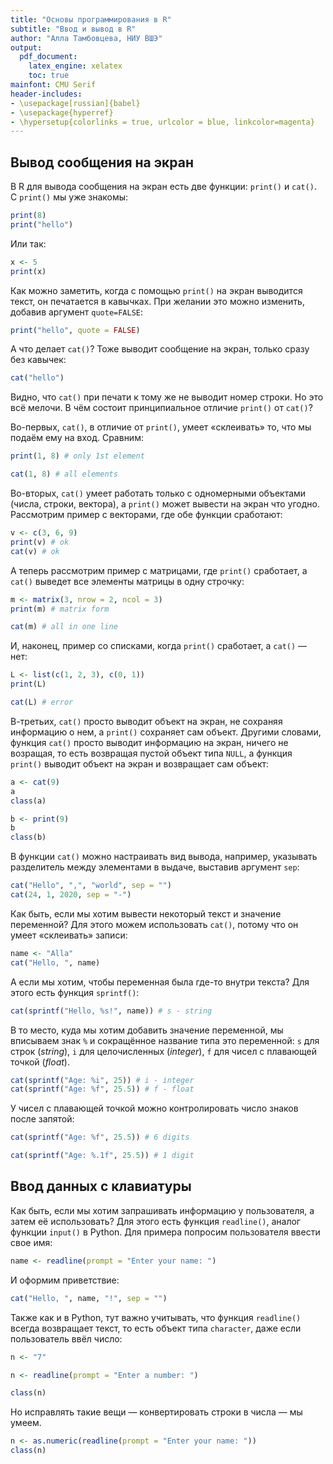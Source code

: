 ```yaml
---
title: "Основы программирования в R"
subtitle: "Ввод и вывод в R"
author: "Алла Тамбовцева, НИУ ВШЭ"
output:
  pdf_document:
    latex_engine: xelatex
    toc: true
mainfont: CMU Serif
header-includes:
- \usepackage[russian]{babel}
- \usepackage{hyperref}
- \hypersetup{colorlinks = true, urlcolor = blue, linkcolor=magenta}
---
```


## Вывод сообщения на экран

В R для вывода сообщения на экран есть две функции: `print()` и `cat()`. С `print()` мы уже знакомы:

```r
print(8)
print("hello")
```

Или так: 

```r
x <- 5
print(x)
```

Как можно заметить, когда с помощью `print()` на экран выводится текст, он печатается в кавычках. При желании это можно изменить, добавив аргумент `quote=FALSE`:

```r
print("hello", quote = FALSE)
```

А что делает `cat()`? Тоже выводит сообщение на экран, только сразу без кавычек:

```r
cat("hello")
```

Видно, что `cat()` при печати к тому же не выводит номер строки. Но это всё мелочи. В чём состоит принципиальное отличие `print()` от `cat()`? 

Во-первых, `cat()`, в отличие от `print()`, умеет «склеивать» то, что мы подаём ему на вход. Сравним:

```r
print(1, 8) # only 1st element
```

```r
cat(1, 8) # all elements
```

Во-вторых, `cat()` умеет работать только с одномерными объектами (числа, строки, вектора), а `print()` может вывести на экран что угодно. Рассмотрим пример с векторами, где обе функции сработают:

```r
v <- c(3, 6, 9)
print(v) # ok
cat(v) # ok
```

А теперь рассмотрим пример с матрицами, где `print()` сработает, а `cat()` выведет все элементы матрицы в одну строчку:

```r
m <- matrix(3, nrow = 2, ncol = 3)
print(m) # matrix form
```

```r
cat(m) # all in one line
```

И, наконец, пример со списками, когда `print()` сработает, а `cat()` — нет:

```r
L <- list(c(1, 2, 3), c(0, 1))
print(L)
```

```r
cat(L) # error
```

В-третьих, `cat()` просто выводит объект на экран, не сохраняя информацию о нем, а `print()` сохраняет сам объект. Другими словами, функция `cat()` просто выводит информацию на экран, ничего не возращая, то есть возвращая пустой объект типа `NULL`, а функция `print()` выводит объект на экран и возвращает сам объект:

```r
a <- cat(9)
a
class(a)

b <- print(9)
b
class(b)
```

В функции `cat()` можно настраивать вид вывода, например, указывать разделитель между элементами в выдаче, выставив аргумент `sep`:

```r
cat("Hello", ",", "world", sep = "")
cat(24, 1, 2020, sep = "-")
```

Как быть, если мы хотим вывести некоторый текст и значение переменной? Для этого можем использовать `cat()`, потому что он умеет «склеивать» записи:

```r
name <- "Alla"
cat("Hello, ", name)
```

А если мы хотим, чтобы переменная была где-то внутри текста? Для этого есть функция `sprintf()`:

```r
cat(sprintf("Hello, %s!", name)) # s - string
```

В то место, куда мы хотим добавить значение переменной, мы вписываем знак `%` и сокращённое название типа это переменной: `s` для строк (*string*), `i` для целочисленных (*integer*), `f` для чисел с плавающей точкой (*float*). 

```r
cat(sprintf("Age: %i", 25)) # i - integer
cat(sprintf("Age: %f", 25.5)) # f - float
```

У чисел с плавающей точкой можно контролировать число знаков после запятой:

```r
cat(sprintf("Age: %f", 25.5)) # 6 digits
```

```r
cat(sprintf("Age: %.1f", 25.5)) # 1 digit
```

## Ввод данных с клавиатуры

Как быть, если мы хотим запрашивать информацию у пользователя, а затем её использовать? Для этого есть функция `readline()`, аналог функции `input()` в Python. Для примера попросим пользователя ввести свое имя:

```r
name <- readline(prompt = "Enter your name: ")
```

И оформим приветствие:

```r
cat("Hello, ", name, "!", sep = "")
```

Также как и в Python, тут важно учитывать, что функция `readline()` всегда возвращает текст, то есть объект типа `character`, даже если пользователь ввёл число:

```r
n <- "7"
```

```r
n <- readline(prompt = "Enter a number: ")
```

```r
class(n)
```

Но исправлять такие вещи — конвертировать строки в числа — мы умеем.

```r
n <- as.numeric(readline(prompt = "Enter your name: "))
class(n)
```
